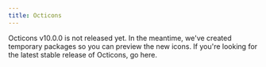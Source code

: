 ```yaml
---
title: Octicons
---
```




<Flash scheme="yellow" mb={4}>
Octicons v10.0.0 is not released yet. In the meantime, we've created temporary <Link as={GatsbyLink} to="/packages">packages</Link> so you can preview the new icons. If you're looking for the latest stable release of Octicons, go <Link href="https://primer.style/octicons">here</Link>.
</Flash>

<Icons />
